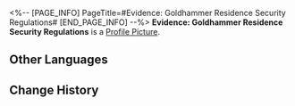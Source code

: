 <%-- [PAGE_INFO]
PageTitle=#Evidence: Goldhammer Residence Security Regulations#
[END_PAGE_INFO] --%>
{{Item Infobox
|id          = 140343
|image       = Item Evidence- Goldhammer Residence Security Regulations.png
|type        = Mission Item
|invCategory = Missions
|rarity      = 3
|effect      = 
|description = A copy of the Goldhammer Residence Security Regulations. Sparkle probably made it up on the spot just for this detective game. It says:<br />"To prevent criminals from hurting our great and lovely Miss Sparkle, the Goldhammer Residence shall abide by the following regulations from today onwards:<br />1. All retainers and visitors must enter and exit the Golden Hammer Residence using the facial recognition system.<br />2. Those who cannot pass through the facial recognition system will be killed on the spot.<br />3. These regulations are in effect indefinitely."
}}
'''Evidence: Goldhammer Residence Security Regulations''' is a [[Profile Picture]].

==Other Languages==
{{Other Languages
|en   = Evidence: Goldhammer Residence Security Regulations
|zhs  = 证物：金槌府邸安全规范
|zht  = 證物：金槌府邸安全規範
|ja   = 証拠品：金槌屋安全規制
|ko   = 증거물: 골든해머 저택 안전 규범
|es   = Prueba: normas de seguridad de la Mansión Mazaoro
|fr   = Preuve : Règlement de sécurité de la Résidence Masse-D'or
|ru   = Улика: правила безопасности особняка Златомолотов
|th   = หลักฐาน: มาตรการความปลอดภัยของคฤหาสน์ Goldhammer
|vi   = Vật Chứng: Quy Tắc An Toàn Phủ Búa Vàng
|de   = Beweisstück: Sicherheitsvorschriften der Goldhammer-Residenz
|id   = Barang Bukti: Regulasi Keamanan Kediaman Goldhammer
|pt   = Evidência: Regras de Segurança da Residência do Martelo de Ouro
}}

==Change History==
{{Change History|2.0}}